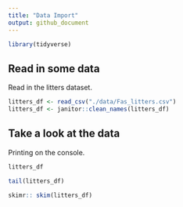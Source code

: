 ```yaml
---
title: "Data Import"
output: github_document
---
```


```r
library(tidyverse)
```

## Read in some data

Read in the litters dataset.

```r
litters_df <- read_csv("./data/Fas_litters.csv")
litters_df <- janitor::clean_names(litters_df)
```


## Take a look at the data

Printing on the console.

```r
litters_df
```


```r
tail(litters_df)
```

```r
skimr:: skim(litters_df)
```

